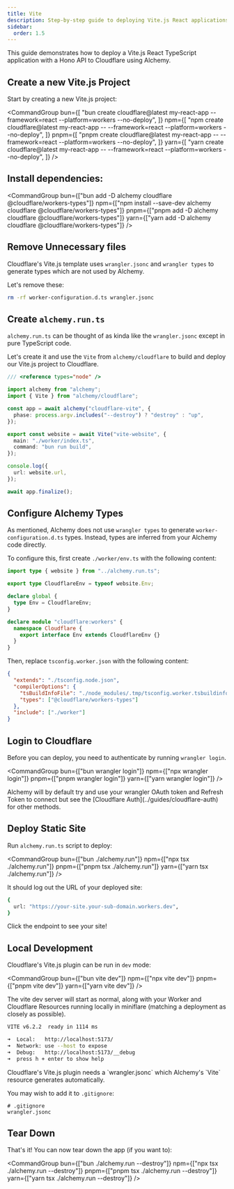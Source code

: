 ```yaml
---
title: Vite
description: Step-by-step guide to deploying Vite.js React applications with API endpoints to Cloudflare Workers using Alchemy's Infrastructure-as-Code approach.
sidebar:
  order: 1.5
---
```



This guide demonstrates how to deploy a Vite.js React TypeScript application with a Hono API to Cloudflare using Alchemy.

## Create a new Vite.js Project

Start by creating a new Vite.js project:

<CommandGroup
  bun={[
    "bun create cloudflare@latest my-react-app --framework=react --platform=workers --no-deploy",
  ]}
  npm={[
    "npm create cloudflare@latest my-react-app -- --framework=react --platform=workers --no-deploy",
  ]}
  pnpm={[
    "pnpm create cloudflare@latest my-react-app -- --framework=react --platform=workers --no-deploy",
  ]}
  yarn={[
    "yarn create cloudflare@latest my-react-app -- --framework=react --platform=workers --no-deploy",
  ]}
/>

## Install dependencies:

<CommandGroup
  bun={["bun add -D alchemy cloudflare @cloudflare/workers-types"]}
  npm={["npm install --save-dev alchemy cloudflare @cloudflare/workers-types"]}
  pnpm={["pnpm add -D alchemy cloudflare @cloudflare/workers-types"]}
  yarn={["yarn add -D alchemy cloudflare @cloudflare/workers-types"]}
/>

## Remove Unnecessary files

Cloudflare's Vite.js template uses `wrangler.jsonc` and `wrangler types` to generate types which are not used by Alchemy.

Let's remove these:

```sh
rm -rf worker-configuration.d.ts wrangler.jsonc
```

## Create `alchemy.run.ts`

`alchemy.run.ts` can be thought of as kinda like the `wrangler.jsonc` except in pure TypeScript code.

Let's create it and use the `Vite` from `alchemy/cloudflare` to build and deploy our Vite.js project to Cloudflare.

```ts
/// <reference types="node" />

import alchemy from "alchemy";
import { Vite } from "alchemy/cloudflare";

const app = await alchemy("cloudflare-vite", {
  phase: process.argv.includes("--destroy") ? "destroy" : "up",
});

export const website = await Vite("vite-website", {
  main: "./worker/index.ts",
  command: "bun run build",
});

console.log({
  url: website.url,
});

await app.finalize();
```

## Configure Alchemy Types

As mentioned, Alchemy does not use `wrangler types` to generate `worker-configuration.d.ts` types. Instead, types are inferred from your Alchemy code directly.

To configure this, first create `./worker/env.ts` with the following content:

```ts
import type { website } from "../alchemy.run.ts";

export type CloudflareEnv = typeof website.Env;

declare global {
  type Env = CloudflareEnv;
}

declare module "cloudflare:workers" {
  namespace Cloudflare {
    export interface Env extends CloudflareEnv {}
  }
}
```

Then, replace `tsconfig.worker.json` with the following content:

```json
{
  "extends": "./tsconfig.node.json",
  "compilerOptions": {
    "tsBuildInfoFile": "./node_modules/.tmp/tsconfig.worker.tsbuildinfo",
    "types": ["@cloudflare/workers-types"]
  },
  "include": ["./worker"]
}
```

## Login to Cloudflare

Before you can deploy, you need to authenticate by running `wrangler login`.

<CommandGroup
  bun={["bun wrangler login"]}
  npm={["npx wrangler login"]}
  pnpm={["pnpm wrangler login"]}
  yarn={["yarn wrangler login"]}
/>

<Aside type="tip">
  Alchemy will by default try and use your wrangler OAuth token and Refresh
  Token to connect but see the [Cloudflare Auth](../guides/cloudflare-auth) for
  other methods.
</Aside>

## Deploy Static Site

Run `alchemy.run.ts` script to deploy:

<CommandGroup
  bun={["bun ./alchemy.run"]}
  npm={["npx tsx ./alchemy.run"]}
  pnpm={["pnpm tsx ./alchemy.run"]}
  yarn={["yarn tsx ./alchemy.run"]}
/>

It should log out the URL of your deployed site:

```sh
{
  url: "https://your-site.your-sub-domain.workers.dev",
}
```

Click the endpoint to see your site!

## Local Development

Cloudflare's Vite.js plugin can be run in `dev` mode:

<CommandGroup
  bun={["bun vite dev"]}
  npm={["npx vite dev"]}
  pnpm={["pnpm vite dev"]}
  yarn={["yarn vite dev"]}
/>

The vite dev server will start as normal, along with your Worker and Cloudflare Resources running locally in miniflare (matching a deployment as closely as possible).

```sh
VITE v6.2.2  ready in 1114 ms

➜  Local:   http://localhost:5173/
➜  Network: use --host to expose
➜  Debug:   http://localhost:5173/__debug
➜  press h + enter to show help
```

<Aside type="tip">
Cloudflare's Vite.js plugin needs a `wrangler.jsonc` which Alchemy's `Vite` resource generates automatically.

You may wish to add it to `.gitignore`:

```
# .gitignore
wrangler.jsonc
```

</Aside>

## Tear Down

That's it! You can now tear down the app (if you want to):

<CommandGroup
  bun={["bun ./alchemy.run --destroy"]}
  npm={["npx tsx ./alchemy.run --destroy"]}
  pnpm={["pnpm tsx ./alchemy.run --destroy"]}
  yarn={["yarn tsx ./alchemy.run --destroy"]}
/>

